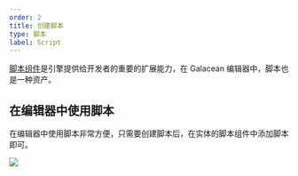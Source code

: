 ```yaml
---
order: 2
title: 创建脚本
type: 脚本
label: Script
---
```


[脚本组件](/docs/script)是引擎提供给开发者的重要的扩展能力，在 Galacean 编辑器中，脚本也是一种资产。

## 在编辑器中使用脚本

在编辑器中使用脚本非常方便，只需要创建脚本后，在实体的脚本组件中添加脚本即可。

<Image src="https://mdn.alipayobjects.com/huamei_fvsq9p/afts/img/A*Qw0rTbQPyWYAAAAAAAAAAAAADqiTAQ/original" />